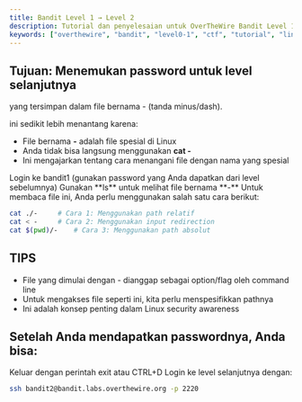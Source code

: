 ```yaml
---
title: Bandit Level 1 → Level 2
description: Tutorial dan penyelesaian untuk OverTheWire Bandit Level 1 → Level 2
keywords: ["overthewire", "bandit", "level0-1", "ctf", "tutorial", "linux", "readme"]
---
```


## Tujuan: Menemukan password untuk level selanjutnya 
yang tersimpan dalam file bernama - (tanda minus/dash).

ini sedikit lebih menantang karena:

- File bernama **-** adalah file spesial di Linux
- Anda tidak bisa langsung menggunakan **cat -**
- Ini mengajarkan tentang cara menangani file dengan nama yang spesial


<Step>
<StepItem>
Login ke bandit1 (gunakan password yang Anda dapatkan dari level sebelumnya)
</StepItem>

<StepItem>
Gunakan **ls** untuk melihat file bernama **-**
</StepItem>

<StepItem>
Untuk membaca file ini, Anda perlu menggunakan salah satu cara berikut:

```bash
cat ./-     # Cara 1: Menggunakan path relatif
cat < -     # Cara 2: Menggunakan input redirection
cat $(pwd)/-    # Cara 3: Menggunakan path absolut
```
</StepItem>

</Step>

## TIPS

- File yang dimulai dengan - dianggap sebagai option/flag oleh command line
- Untuk mengakses file seperti ini, kita perlu menspesifikkan pathnya
- Ini adalah konsep penting dalam Linux security awareness

## Setelah Anda mendapatkan passwordnya, Anda bisa:

Keluar dengan perintah exit atau CTRL+D
Login ke level selanjutnya dengan:

```bash
ssh bandit2@bandit.labs.overthewire.org -p 2220
```